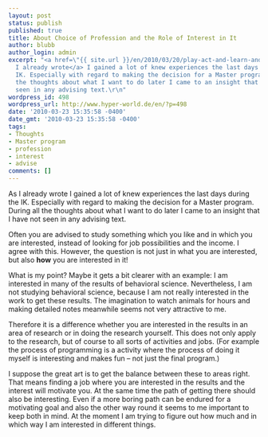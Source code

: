 ```yaml
---
layout: post
status: publish
published: true
title: About Choice of Profession and the Role of Interest in It
author: blubb
author_login: admin
excerpt: "<a href=\"{{ site.url }}/en/2010/03/20/play-act-and-learn-and-eating-fun-and-much-more/\">As
  I already wrote</a> I gained a lot of knew experiences the last days during the
  IK. Especially with regard to making the decision for a Master program. During all
  the thoughts about what I want to do later I came to an insight that I have not
  seen in any advising text.\r\n"
wordpress_id: 498
wordpress_url: http://www.hyper-world.de/en/?p=498
date: '2010-03-23 15:35:58 -0400'
date_gmt: '2010-03-23 15:35:58 -0400'
tags:
- Thoughts
- Master program
- profession
- interest
- advise
comments: []
---
```


<Link to="/posts/2010/03/20/play-act-and-learn-and-eating-fun-and-much-more">As
I already wrote</Link> I gained a lot of knew experiences the last days during
the IK.  Especially with regard to making the decision for a Master program.
During all the thoughts about what I want to do later I came to an insight that
I have not seen in any advising text.

<!--more-->

Often you are advised to study something which you like and in which you are
interested, instead of looking for job possibilities and the income. I agree
with this. However, the question is not just in what you are interested, but
also **how** you are interested in it!

What is my point? Maybe it gets a bit clearer with an example: I am interested
in many of the results of behavioral science. Nevertheless, I am not studying
behavioral science, because I am not really interested in the work to get these
results. The imagination to watch animals for hours and making detailed notes
meanwhile seems not very attractive to me.

Therefore it is a difference whether you are interested in the results in an
area of research or in doing the research yourself. This does not only apply to
the research, but of course to all sorts of activities and jobs. (For example
the process of programming is a activity where the process of doing it myself is
interesting and makes fun&nbsp;&ndash; not just the final program.)

I suppose the great art is to get the balance between these to areas right. That
means finding a job where you are interested in the results and the interest
will motivate you. At the same time the path of getting there should also be
interesting. Even if a more boring path can be endured for a motivating goal and
also the other way round it seems to me important to keep both in mind. At the
moment I am trying to figure out how much and in which way I am interested in
different things.
